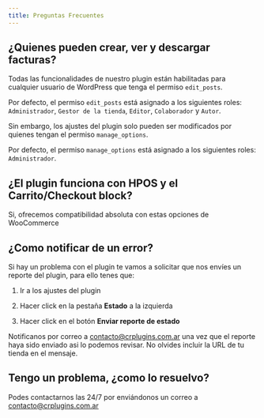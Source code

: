 ```yaml
---
title: Preguntas Frecuentes
---
```



## ¿Quienes pueden crear, ver y descargar facturas?

Todas las funcionalidades de nuestro plugin están habilitadas para cualquier usuario de WordPress que tenga el permiso `edit_posts`.

Por defecto, el permiso `edit_posts` está asignado a los siguientes roles: `Administrador`, `Gestor de la tienda`, `Editor`, `Colaborador` y `Autor`.

Sin embargo, los ajustes del plugin solo pueden ser modificados por quienes tengan el permiso `manage_options`.

Por defecto, el permiso `manage_options` está asignado a los siguientes roles: `Administrador`.

## ¿El plugin funciona con HPOS y el Carrito/Checkout block?

Si, ofrecemos compatibilidad absoluta con estas opciones de WooCommerce

## ¿Como notificar de un error?

Si hay un problema con el plugin te vamos a solicitar que nos envíes un reporte del plugin, para ello tenes que:

<Steps>

1. Ir a los ajustes del plugin

2. Hacer click en la pestaña **Estado** a la izquierda

3. Hacer click en el botón **Enviar reporte de estado**

</Steps>

Notificanos por correo a [contacto@crplugins.com.ar](mailto:contacto@crplugins.com.ar) una vez que el reporte haya sido enviado asi lo podemos revisar. No olvides incluir la URL de tu tienda en el mensaje.

## Tengo un problema, ¿como lo resuelvo?

Podes contactarnos las 24/7 por enviándonos un correo a [contacto@crplugins.com.ar](mailto:contacto@crplugins.com.ar)